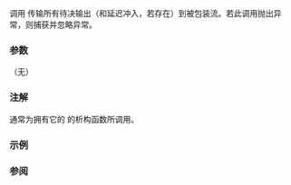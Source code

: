 {{cpp/io/basic_syncbuf/title | ~basic_syncbuf}}
{{cpp/io/basic_syncbuf/navbar}}
{{dcl begin}}
{{dcl |1=
~basic_syncbuf();
}}
{{dcl end}}

调用 {{ltt|cpp/io/basic_syncbuf/emit|emit()}} 传输所有待决输出（和延迟冲入，若存在）到被包装流。若此调用抛出异常，则捕获并忽略异常。

===参数===
（无）

===注解===
通常为拥有它的 {{lc|std::basic_osyncstream}} 的析构函数所调用。

===示例===
{{example}}

===参阅===
{{dsc begin}}
{{dsc inc | cpp/io/basic_osyncstream/dsc destructor}}
{{dsc inc | cpp/io/basic_syncbuf/dsc constructor}}
{{dsc end}}

{{langlinks|en|es|ja}}